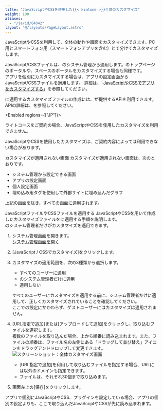 ```yaml
---
title: "JavaScriptやCSSを使用した{{< kintone >}}全体のカスタマイズ"
weight: 100
aliases:
  - "/ja/id/04042"
layout: "@/layouts/PageLayout.astro"
---
```




JavaScriptやCSSを利用して、<Kintone />全体の動作や画面をカスタマイズできます。PC用とスマートフォン用（スマートフォンアプリを含む）とで分けてカスタマイズします。

JavaScript/CSSファイルは、<Kintone />のシステム管理から適用します。<Kintone />のトップページのポータルや、スペースのポータルをカスタマイズする場合も同様です。  
アプリを個別にカスタマイズする場合は、アプリの設定画面からJavaScript/CSSファイルを適用します。
詳細は、「[JavaScriptやCSSでアプリをカスタマイズする](/k/ja/id/040556.html)」を参照してください。

<Kintone />に適用するカスタマイズファイルの作成には、<Kintone />が提供するAPIを利用できます。APIの詳細は、<DevnetTop />を参照してください。

<Note>

<Enabled regions={["JP"]}>

ライトコースをご契約の場合、JavaScriptやCSSを使用したカスタマイズを利用できません。

</Enabled>
<Enabled regions={["US", "CN"]}>

JavaScriptやCSSを使用したカスタマイズは、ご契約内容によっては利用できない場合があります。

</Enabled>
</Note>

<Heading id="system_customization_javascript_fullcustomize_10">カスタマイズが適用されない画面</Heading>
カスタマイズが適用されない画面は、次のとおりです。

* <Kintone />システム管理から設定できる画面
* アプリの設定画面
* 個人設定画面
* 埋め込み用タグを使用して外部サイトに埋め込んだグラフ

上記の画面を除き、すべての画面に適用されます。

<Heading id="system_customization_javascript_fullcustomize_20">JavaScriptファイルやCSSファイルを適用する</Heading>
JavaScriptやCSSを用いて作成したカスタマイズファイルを<Kintone />に適用する手順を説明します。  
<Kintone />のシステム管理者だけがカスタマイズを適用できます。

1. <Kintone />システム管理画面を開きます。  
  [<Kintone />システム管理画面を開く](/k/ja/id/04046.html)

1. [JavaScript / CSSでカスタマイズ]をクリックします。

1. カスタマイズの適用範囲を、次の3種類から選択します。

   * すべてのユーザーに適用
   * <Kintone />のシステム管理者だけに適用
   * 適用しない

    すべてのユーザーにカスタマイズを適用する前に、システム管理者だけに適用して、正しくカスタマイズされていることを確認してください。  
    ここでの設定にかかわらず、ゲストユーザーにはカスタマイズは適用されません。

1. [URL指定で追加]または[アップロードして追加]をクリックし、取り込むファイルを選択します。  
   複数のファイルを取り込んだ場合、上から順番に読み込まれます。また、ファイルの順番は、ファイル名の左側にある「ドラッグして並び替え」アイコンをドラッグアンドドロップして変更できます。  
   <Img src="/k/kintone/img-ja/javascript_fullcustomize_01.png" alt="スクリーンショット：全体カスタマイズ画面" />
   <Note>

   * [URL指定で追加]を利用して取り込むファイルを指定する場合、URLには<CybozuCom />以外のドメインも指定できます。
   * ファイルは、それぞれ30個まで取り込めます。

   </Note>

1. 画面左上の[保存]をクリックします。

<Note>

アプリで個別にJavaScriptやCSS、プラグインを設定している場合、アプリの個別の設定よりも、ここで取り込んだJavaScriptやCSSが先に読み込まれます。

</Note>

